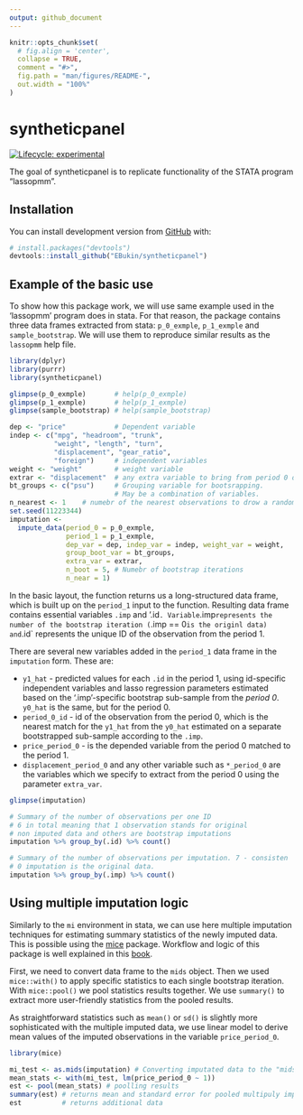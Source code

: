 ```yaml
---
output: github_document
---
```


<!-- README.md is generated from README.Rmd. Please edit that file -->

```r
knitr::opts_chunk$set(
  # fig.align = 'center',
  collapse = TRUE,
  comment = "#>",
  fig.path = "man/figures/README-",
  out.width = "100%"
)
```


# syntheticpanel

<!-- badges: start -->
[![Lifecycle: experimental](https://img.shields.io/badge/lifecycle-experimental-orange.svg)](https://www.tidyverse.org/lifecycle/#experimental)
<!-- badges: end -->


The goal of syntheticpanel is to replicate functionality of the STATA program "lassopmm".

## Installation

You can install development version from [GitHub](https://github.com/EBukin/syntheticpanel) with:

``` r
# install.packages("devtools")
devtools::install_github("EBukin/syntheticpanel")
```

## Example of the basic use

To show how this package work, we will use same example used in the 'lassopmm' program does in stata. For that reason, the package contains three data frames extracted from stata: `p_0_exmple`, `p_1_exmple` and `sample_bootstrap`. We will use them to reproduce similar results as the `lassopmm` help file.

```r
library(dplyr)
library(purrr)
library(syntheticpanel)

glimpse(p_0_exmple)       # help(p_0_exmple)
glimpse(p_1_exmple)       # help(p_1_exmple)
glimpse(sample_bootstrap) # help(sample_bootstrap)

dep <- "price"            # Dependent variable
indep <- c("mpg", "headroom", "trunk",
           "weight", "length", "turn",
           "displacement", "gear_ratio",
           "foreign")     # independent variables
weight <- "weight"        # weight variable
extrar <- "displacement"  # any extra variable to bring from period 0 data
bt_groups <- c("psu")     # Grouping variable for bootsrapping.
                          # May be a combination of variables.
n_nearest <- 1    # numebr of the nearest observations to drow a random match
set.seed(11223344)
imputation <-
  impute_data(period_0 = p_0_exmple, 
              period_1 = p_1_exmple,
              dep_var = dep, indep_var = indep, weight_var = weight,
              group_boot_var = bt_groups,
              extra_var = extrar,
              n_boot = 5, # Numebr of bootstrap iterations
              n_near = 1)
```

In the basic layout, the function returns us a long-structured data frame, which is built up on the `period_1` input to the function. Resulting data frame contains essential variables `.imp` and '.id`. Variable `.imp` represents the number of the bootstrap iteration (`.imp == 0` is the originl data) and `.id` represents the unique ID of the observation from the period 1.

There are several new variables added in the `period_1` data frame in the `imputation` form. These are:

*    `y1_hat` - predicted values for each `.id` in the period 1, using id-specific independent variables and lasso regression parameters estimated based on the '.imp'-specific bootstrap sub-sample from the _period 0_. `y0_hat` is the same, but for the period 0.
*    `period_0_id` - id of the observation from the period 0, which is the nearest match for the `y1_hat` from the `y0_hat` estimated on a separate bootstrapped sub-sample according to the `.imp`.
*    `price_period_0` - is the depended variable from the period 0 matched to the period 1. 
*    `displacement_period_0` and any other variable such as `*_period_0` are the variables which we specify to extract from the period 0 using the parameter `extra_var`.

```r
glimpse(imputation)

# Summary of the number of observations per one ID
# 6 in total meaning that 1 observation stands for original
# non imputed data and others are bootstrap imputations
imputation %>% group_by(.id) %>% count()

# Summary of the number of observations per imputation. 7 - consisten
# 0 imputation is the original data.
imputation %>% group_by(.imp) %>% count()
```

## Using multiple imputation logic

Similarly to the `mi` environment in stata, we can use here multiple imputation techniques for estimating summary statistics of the newly imputed data. This is possible using the [mice](https://cran.r-project.org/package=mice) package. Workflow and logic of this package is well explained in this [book](https://stefvanbuuren.name/fimd/workflow.html).

First, we need to convert data frame to the `mids` object. Then we used `mice::with()` to apply specific statistics to each single bootstrap iteration. With `mice::pool()` we pool statistics results together. We use `summary()` to extract more user-friendly statistics from the pooled results. 

As straightforward statistics such as `mean()` or `sd()` is slightly more sophisticated with the multiple imputed data, we use linear model to derive mean values of the imputed observations in the variable `price_period_0`. 


```r
library(mice)

mi_test <- as.mids(imputation) # Converting imputated data to the "mids" object
mean_stats <- with(mi_test, lm(price_period_0 ~ 1))
est <- pool(mean_stats) # poolling results 
summary(est) # returns mean and standard error for pooled multipuly imputed data.
est          # returns additional data 
```


